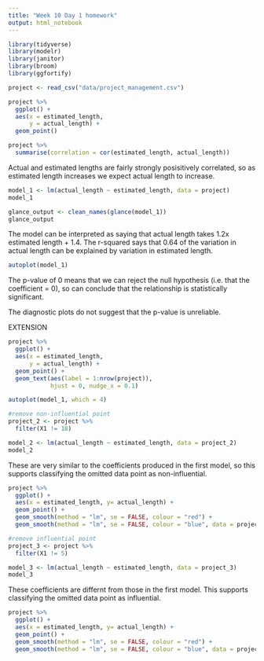 ```yaml
---
title: "Week 10 Day 1 homework"
output: html_notebook
---
```


```r
library(tidyverse)
library(modelr)
library(janitor)
library(broom)
library(ggfortify)
```

```r
project <- read_csv("data/project_management.csv")
```

```r
project %>% 
  ggplot() +
  aes(x = estimated_length,
      y = actual_length) +
  geom_point()
```

```r
project %>% 
  summarise(correlation = cor(estimated_length, actual_length))
```

Actual and estimated lengths are fairly strongly posisitively correlated, so as estimated length increases we expect actual length to increase.

```r
model_1 <- lm(actual_length ~ estimated_length, data = project)
model_1
```

```r
glance_output <- clean_names(glance(model_1))
glance_output
```

The model can be interpreted as saying that actual length takes 1.2x estimated length + 1.4.
The r-squared says that 0.64 of the variation in actual length can be explained by variation in estimated length.

```r
autoplot(model_1)
```

The p-value of 0 means that we can reject the null hypothesis (i.e. that the coefficient = 0), so can conclude that the relationship is statistically significant.

The diagnostic plots do not suggest that the p-value is unreliable.



EXTENSION

```r
project %>% 
  ggplot() +
  aes(x = estimated_length,
      y = actual_length) +
  geom_point() +
  geom_text(aes(label = 1:nrow(project)),
            hjust = 0, nudge_x = 0.1)
```

```r
autoplot(model_1, which = 4)
```

```r
#remove non-influential point
project_2 <- project %>% 
  filter(X1 != 18)

model_2 <- lm(actual_length ~ estimated_length, data = project_2)
model_2
```

These are very similar to the coefficients produced in the first model, so this supports classifying the omitted data point as non-influential.

```r
project %>% 
  ggplot() +
  aes(x = estimated_length, y= actual_length) +
  geom_point() +
  geom_smooth(method = "lm", se = FALSE, colour = "red") +
  geom_smooth(method = "lm", se = FALSE, colour = "blue", data = project_2) 
```



```r
#remove influential point
project_3 <- project %>% 
  filter(X1 != 5)

model_3 <- lm(actual_length ~ estimated_length, data = project_3)
model_3
```
These coefficients are differnt from those in the first model. This supports classifying the omitted data point as influential.


```r
project %>% 
  ggplot() +
  aes(x = estimated_length, y= actual_length) +
  geom_point() +
  geom_smooth(method = "lm", se = FALSE, colour = "red") +
  geom_smooth(method = "lm", se = FALSE, colour = "blue", data = project_3) 
```

